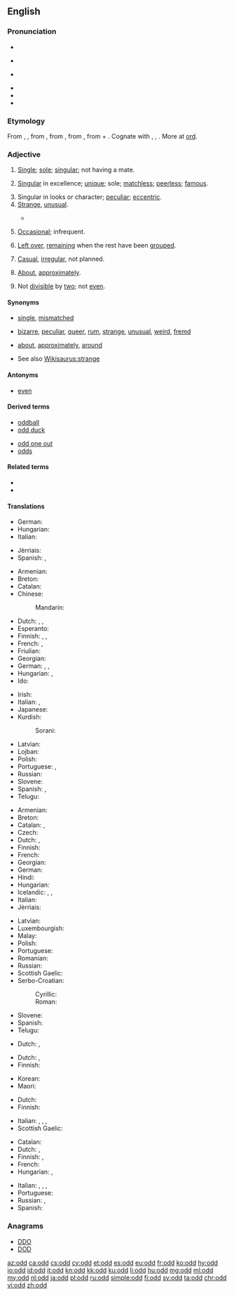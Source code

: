 {{also|ODD|Odd}}
==English==

===Pronunciation===
* {{enPR|ŏd}}
* {{a|UK}} {{IPA|/ɒd/}}
* {{a|US}} {{IPA|/ɑd/}}
* {{audio|en-us-odd.ogg|Audio (US)|lang=en}}
* {{rhymes|ɒd}}
* {{rhymes|ɑːd}}

===Etymology===
From {{etyl|enm|en}} {{term|od|lang=enm|sc=Latn}}, {{term|odde||odd, single|lang=enm|sc=Latn}}, from {{etyl|non|en}} {{term|oddi||third or additional number, triangle|lang=non|sc=Latn}}, from {{term|oddr||point of a weapon|lang=non|sc=Latn}}, from {{etyl|gem-pro|en}} {{term/t|gem-pro|*uzdaz||point}}, from {{etyl|ine-pro|en}} {{term/t|ine-pro|*wes-||to stick, prick, pierce, sting}} + {{etyl|ine-pro|en}} {{term/t|ine-pro|*dʰe-||to set, place}}. Cognate with {{etyl|is|-}} {{term|oddi||triangle, point of land, odd number|lang-is}}, {{etyl|sv|-}} {{term|udd||a point|lang=sv|sc=Latn}}, {{etyl|ang|-}} {{term|ord||a point|lang=ang}}. More at [[ord]].

===Adjective===
{{en-adj|-|er}}

# {{context|not comparable|lang=en}} [[single|Single]]; [[sole]]; [[singular]]; not having a mate.
#: {{usex|lang=en|Optimistically, he had a corner of a drawer for '''odd''' socks.}}
# {{context|obsolete|lang=en}} [[singular|Singular]] in excellence; [[unique]]; sole; [[matchless]]; [[peerless]]; [[famous]].
# Singular in looks or character; [[peculiar]]; [[eccentric]].
# [[strange|Strange]], [[unusual]].
#: {{usex|lang=en|She slept in, which was very '''odd'''.}}
#* {{quote-book|year=1898|author={{w|Winston Churchill (novelist)|Winston Churchill}}
|title={{w|The Celebrity}}|chapter=5
|passage=We made an '''odd''' party before the arrival of the Ten, particularly when the Celebrity dropped in for lunch or dinner. He could not be induced to remain permanently at Mohair because Miss Trevor was at Asquith, but he appropriated a Hempstead cart from the Mohair stables and made the trip sometimes twice in a day.}}
# {{context|not comparable|lang=en}} [[occasional|Occasional]]; infrequent.
#: {{usex|lang=en|but for the '''odd''' exception}}
# {{context|not comparable|lang=en}} [[left over|Left over]], [[remain]]ing when the rest have been [[grouped]].
#: {{usex|lang=en|I'm the '''odd''' one out.}}
# {{context|not comparable|lang=en}} [[casual|Casual]], [[irregular]], not planned.
#: {{usex|lang=en|He's only worked '''odd''' jobs.}}
# {{context|not comparable|in combination with a number|not comparable|lang=en}} [[about|About]], [[approximately]].
#: {{usex|lang=en|There were thirty-'''odd''' people in the room.}}
# {{context|not comparable|lang=en}} Not [[divisible]] by [[two]]; not [[even]].
#: {{usex|lang=en|The product of '''odd''' numbers is also '''odd'''.}}

====Synonyms====
* {{sense|not having a mate}} [[single]], [[mismatched]]
* {{sense|strange}} [[bizarre]], [[peculiar]], [[queer]], [[rum]], [[strange]], [[unusual]], [[weird]], [[fremd]]
* {{sense|about}} [[about]], [[approximately]], [[around]]
* See also [[Wikisaurus:strange]]

====Antonyms====
* {{sense|not divisible by two}} [[even]]

====Derived terms====
{{rel-top|Terms derived from ''odd''}}
* [[oddball]]
* [[odd duck]]
{{rel-mid}}
* [[odd one out]]
* [[odds]]
{{rel-bottom}}

====Related terms====
* {{l|en|ord}}
* {{l|en|odds and ends}}

====Translations====
{{trans-top|not having a mate}}
* German: {{t+|de|einzeln}}
* Hungarian: {{t+|hu|páratlan}}
* Italian: {{t|it|spaiato}}
{{trans-mid}}
* Jèrriais: {{t|roa-jer|dêpathié}}
* Spanish: {{t+|es|guacho}}, {{t|es|desparejado}}
{{trans-bottom}}

{{trans-top|strange}}
* Armenian: {{t|hy|տարօրինակ|tr=taròrinak}}
* Breton: {{t|br|Iskis}}
* Catalan: {{t+|ca|estrany|m}}
* Chinese:
*: Mandarin: {{t+|cmn|奇怪|tr=qí quài}}
* Dutch: {{t+|nl|vreemd}}, {{t+|nl|merkwaardig}}, {{t+|nl|raar}}
* Esperanto: {{t|eo|stranga}}
* Finnish: {{t+|fi|outo}}, {{t+|fi|kummallinen}}, {{t+|fi|omituinen}}
* French: {{t+|fr|bizarre}}, {{t+|fr|étrange}}
* Friulian: {{t|fur|stramp}}
* Georgian: {{t|ka|უცნაური|sc=Geor}}
* German: {{t+|de|seltsam}}, {{t+|de|merkwürdig}}, {{t+|de|komisch}}
* Hungarian: {{t+|hu|furcsa}}, {{t+|hu|fura}}
* Ido: {{t+|io|baroka}}
{{trans-mid}}
* Irish: {{t|ga|aisteach}}
* Italian: {{t+|it|strano}}, {{t+|it|strambo}}
* Japanese: {{t+|ja|変|tr=へん, hen}}
* Kurdish:
*: Sorani: {{t|ku|سه‌یر|tr=sair|sc=ku-Arab}}
* Latvian: {{t|lv|dīvains}}
* Lojban: {{t+|jbo|cizra}}
* Polish: {{t+|pl|dziwny}}
* Portuguese: {{t+|pt|estranho}}, {{t+|pt|raro}}
* Russian: {{t+|ru|странный}}
* Slovene: {{t+|sl|čuden}}
* Spanish: {{t+|es|extraño}}, {{t+|es|raro}}
* Telugu: {{t|te|విలక్షణమైన|tr=vilakshaNamaina}}
{{trans-bottom}}

{{trans-top|not divisible by two}}
* Armenian: {{t|hy|կենտ|tr=kent}}
* Breton: {{t|br|impar}}
* Catalan: {{t|ca|imparell}}, {{t|ca|senar}}
* Czech: {{t+|cs|lichý|m}}
* Dutch: {{t+|nl|oneven}}, {{t|nl|onpaar}}
* Finnish: {{t+|fi|pariton}}
* French: {{t+|fr|impair}}
* Georgian: {{t|ka|კენტი|sc=Geor}}
* German: {{t+|de|ungerade}}
* Hindi: {{t|hi|विषम|tr=viṣam|sc=Deva}}
* Hungarian: {{t+|hu|páratlan}}
* Icelandic: {{t|is|odda-}}, {{t|is|ójafn}}, {{t+|is|hvass}}
* Italian: {{t|it|dispari}}
* Jèrriais: {{t|roa-jer|fâlot}}
{{trans-mid}}
* Latvian: {{t|lv|nepāra}}
* Luxembourgish: {{t|lb|ongerued}}
* Malay: {{t|ms|ganjil}}
* Polish: {{t|pl|nieparzysty}}
* Portuguese: {{t+|pt|ímpar}}
* Romanian: {{t+|ro|impar}}
* Russian: {{t+|ru|нечётный}}
* Scottish Gaelic: {{t|gd|còrr}}
* Serbo-Croatian:
*: Cyrillic: {{t|sh|непаран}}
*: Roman: {{t|sh|neparan}}
* Slovene: {{t|sl|lih}}
* Spanish: {{t|es|impar}}
* Telugu: {{t+|te|బేసి|tr=baesi}}
{{trans-bottom}}

{{trans-top|rare: but for the odd exception}}
* Dutch: {{t+|nl|uitzonderlijk}}, {{t+|nl|zeldzaam}}
{{trans-mid}}
{{trans-bottom}}

{{trans-top|left over after others have been grouped}}
* Dutch: {{t+|nl|overblijvend}}, {{t+|nl|resterend}}
* Finnish: {{t+|fi|pariton}}
{{trans-mid}}
* Korean: {{t|ko|우수리|tr=usuri}}
* Maori: {{t|mi|makere}}
{{trans-bottom}}

{{trans-top|casual, irregular}}
* Dutch: {{t|nl|onregelmatig}}
* Finnish: {{t+|fi|satunnainen}}
{{trans-mid}}
* Italian: {{t|it|occasionale}}, {{t+|it|irregolare}}, {{t+|it|casuale}}, {{t|it|mordi e fuggi}}
* Scottish Gaelic: {{t|gd|corra}}
{{trans-bottom}}

{{trans-top|about}}
* Catalan: {{t+|ca|aproximadament}}
* Dutch: {{t|nl|bij benadering}}, {{t+|nl|ongeveer}}
* Finnish: {{t+|fi|noin}}, {{t+|fi|suunnilleen}}
* French: {{t+|fr|à peu près}}
* Hungarian: {{t+|hu|valahány}}, {{t+|hu|egynéhány}}
{{trans-mid}}
* Italian: {{t+|it|circa}}, {{t+|it|all'incirca}}, {{t|it|a occhio e croce}}, {{t+|it|approssimativamente}}
* Portuguese: {{t+|pt|aproximadamente}}
* Russian: {{t+|ru|около}}, {{t+|ru|приблизительно}}
* Spanish: {{t+|es|aproximadamente}}
{{trans-bottom}}

===Anagrams===
* [[DDO#English|DDO]]
* [[DOD#English|DOD]]

[[az:odd]]
[[ca:odd]]
[[cs:odd]]
[[cy:odd]]
[[et:odd]]
[[es:odd]]
[[eu:odd]]
[[fr:odd]]
[[ko:odd]]
[[hy:odd]]
[[io:odd]]
[[id:odd]]
[[it:odd]]
[[kn:odd]]
[[kk:odd]]
[[ku:odd]]
[[li:odd]]
[[hu:odd]]
[[mg:odd]]
[[ml:odd]]
[[my:odd]]
[[nl:odd]]
[[ja:odd]]
[[pl:odd]]
[[ru:odd]]
[[simple:odd]]
[[fi:odd]]
[[sv:odd]]
[[ta:odd]]
[[chr:odd]]
[[vi:odd]]
[[zh:odd]]